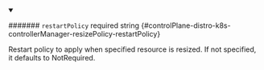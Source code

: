 
<details className="config-field" data-expandable="false" open>
<summary>

####### `restartPolicy` <span className="config-field-required" data-required="false">required</span> <span className="config-field-type">string</span> <span className="config-field-default"></span> <span className="config-field-enum"></span> {#controlPlane-distro-k8s-controllerManager-resizePolicy-restartPolicy}

Restart policy to apply when specified resource is resized.
If not specified, it defaults to NotRequired.

</summary>



</details>
